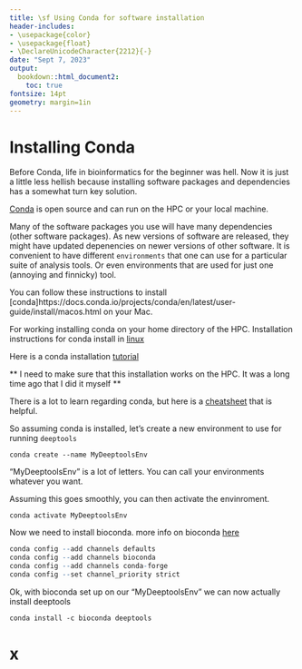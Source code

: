 ```yaml
---
title: \sf Using Conda for software installation
header-includes:
- \usepackage{color}
- \usepackage{float}
- \DeclareUnicodeCharacter{2212}{-}
date: "Sept 7, 2023"
output:
  bookdown::html_document2:
    toc: true
fontsize: 14pt
geometry: margin=1in
---
```



# Installing Conda

Before Conda, life in bioinformatics for the beginner was hell. Now it is just a little less hellish because installing software packages and dependencies has a somewhat turn key solution. 

[Conda](https://anaconda.org/anaconda/conda) is open source and can run on the HPC or your local machine. 

Many of the software packages you use will have many dependencies (other software packages). As new versions of software are released, they might have updated depenencies on newer versions of other software. It is convenient to have different `environments` that one can use for a particular suite of analysis tools. Or even environments that are used for just one (annoying and finnicky) tool. 

You can follow these instructions to install [conda]https://docs.conda.io/projects/conda/en/latest/user-guide/install/macos.html on your Mac.

For working installing conda on your home directory of the HPC.
Installation instructions for conda install in [linux](https://docs.conda.io/projects/conda/en/latest/user-guide/install/linux.html)

Here is a conda installation [tutorial](https://rabernat.medium.com/custom-conda-environments-for-data-science-on-hpc-clusters-32d58c63aa95)

** I need to make sure that this installation works on the HPC. It was a long time ago that I did it myself **

There is a lot to learn regarding conda, but here is a [cheatsheet](https://docs.conda.io/projects/conda/en/latest/_downloads/843d9e0198f2a193a3484886fa28163c/conda-cheatsheet.pdf) that is helpful.

So assuming conda is installed, let's create a new environment to use for running `deeptools`

```conda create --name MyDeeptoolsEnv
```

"MyDeeptoolsEnv" is a lot of letters. You can call your environments whatever you want.

Assuming this goes smoothly, you can then activate the envinroment.

```conda activate MyDeeptoolsEnv
```

Now we need to install bioconda. more info on bioconda [here](https://bioconda.github.io/)

```r
conda config --add channels defaults
conda config --add channels bioconda
conda config --add channels conda-forge
conda config --set channel_priority strict
```
Ok, with bioconda set up on our "MyDeeptoolsEnv" we can now actually install deeptools

```conda install -c bioconda deeptools
```

# x
